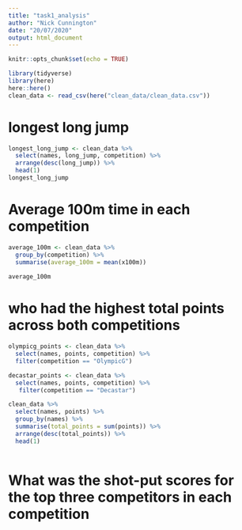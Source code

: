 ```yaml
---
title: "task1_analysis"
author: "Nick Cunnington"
date: "20/07/2020"
output: html_document
---
```


```r
knitr::opts_chunk$set(echo = TRUE)
```

```r
library(tidyverse)
library(here)
here::here()
clean_data <- read_csv(here("clean_data/clean_data.csv"))
```

# longest long jump

```r
longest_long_jump <- clean_data %>%
  select(names, long_jump, competition) %>%
  arrange(desc(long_jump)) %>%
  head(1)
longest_long_jump

```


# Average 100m time in each competition

```r
average_100m <- clean_data %>%
  group_by(competition) %>%
  summarise(average_100m = mean(x100m))
  
average_100m
```

# who had the highest total points across both competitions

```r
olympicg_points <- clean_data %>%
  select(names, points, competition) %>%
  filter(competition == "OlympicG") 

decastar_points <- clean_data %>%
  select(names, points, competition) %>%
   filter(competition == "Decastar")

```

```r
clean_data %>%
  select(names, points) %>%
  group_by(names) %>%
  summarise(total_points = sum(points)) %>%
  arrange(desc(total_points)) %>%
  head(1)
  
```

# What was the shot-put scores for the top three competitors in each competition

```r

```

